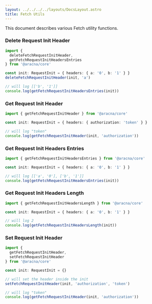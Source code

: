 ```yaml
---
layout: ../../../../layouts/DocsLayout.astro
title: Fetch Utils
---
```


This document describes various Fetch utility functions.

### Delete Request Init Header

```ts
import {
  deleteFetchRequestInitHeader,
  getFetchRequestInitHeadersEntries
} from '@aracna/core'

const init: RequestInit = { headers: { a: '0', b: '1' } }
deleteFetchRequestInitHeader(init, 'a')

// will log [['b', '1']]
console.log(getFetchRequestInitHeadersEntries(init))
```

### Get Request Init Header

```ts
import { getFetchRequestInitHeader } from '@aracna/core'

const init: RequestInit = { headers: { authorization: 'token' } }

// will log "token"
console.log(getFetchRequestInitHeader(init, 'authorization'))
```

### Get Request Init Headers Entries

```ts
import { getFetchRequestInitHeadersEntries } from '@aracna/core'

const init: RequestInit = { headers: { a: '0', b: '1' } }

// will log [['a', '0'], ['b', '1']]
console.log(getFetchRequestInitHeadersEntries(init))
```

### Get Request Init Headers Length

```ts
import { getFetchRequestInitHeadersLength } from '@aracna/core'

const init: RequestInit = { headers: { a: '0', b: '1' } }

// will log 2
console.log(getFetchRequestInitHeadersLength(init))
```

### Set Request Init Header

```ts
import {
  getFetchRequestInitHeader,
  setFetchRequestInitHeader
} from '@aracna/core'

const init: RequestInit = {}

// will set the header inside the init
setFetchRequestInitHeader(init, 'authorization', 'token')

// will log "token"
console.log(getFetchRequestInitHeader(init, 'authorization'))
```
